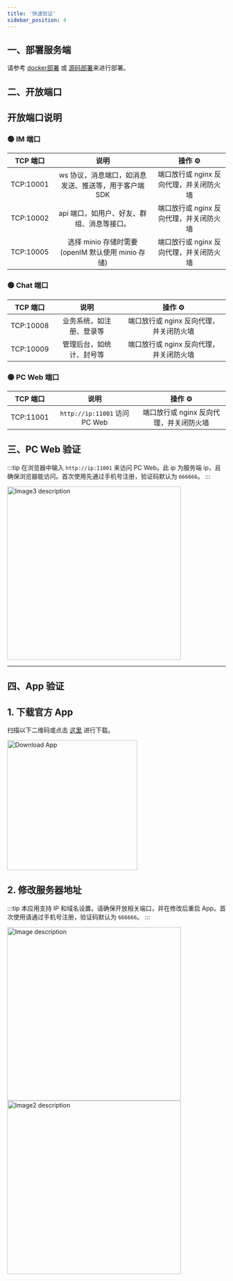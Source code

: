 ```yaml
---
title: '快速验证'
sidebar_position: 4
---
```


## 一、部署服务端
请参考 [docker部署](./dockerCompose) 或 [源码部署](./imSourceCodeDeployment)来进行部署。

## 二、开放端口

## 开放端口说明

### 🟢 IM 端口

| TCP 端口  | 说明                                                  | 操作 ⚙️                                      |
|:--------:|:-----------------------------------------------------:|:--------------------------------------------:|
| TCP:10001| ws 协议，消息端口，如消息发送、推送等，用于客户端 SDK | 端口放行或 nginx 反向代理，并关闭防火墙 |
| TCP:10002| api 端口，如用户、好友、群组、消息等接口。            | 端口放行或 nginx 反向代理，并关闭防火墙 |
| TCP:10005| 选择 minio 存储时需要(openIM 默认使用 minio 存储)     | 端口放行或 nginx 反向代理，并关闭防火墙 |

### 🟢 Chat 端口

| TCP 端口  | 说明                     | 操作 ⚙️                                      |
|:--------:|:------------------------:|:--------------------------------------------:|
| TCP:10008| 业务系统，如注册、登录等 | 端口放行或 nginx 反向代理，并关闭防火墙 |
| TCP:10009| 管理后台，如统计、封号等 | 端口放行或 nginx 反向代理，并关闭防火墙 |

### 🟢 PC Web 端口

| TCP 端口  | 说明                                | 操作 ⚙️                                      |
|:--------:|:-----------------------------------:|:--------------------------------------------:|
| TCP:11001| `http://ip:11001` 访问 PC Web       | 端口放行或 nginx 反向代理，并关闭防火墙 |



## 三、PC Web 验证
:::tip
在浏览器中输入 `http://ip:11001` 来访问 PC Web。此 ip 为服务端 ip，且确保浏览器能访问。首次使用先通过手机号注册，验证码默认为 `666666`。
:::





<img src={Image3} width="400" alt="Image3 description" />



---

## 四、App 验证


## 1. 下载官方 App
扫描以下二维码或点击 [这里](https://www.pgyer.com/OpenIM-Flutter) 进行下载。

<img src="https://www.pgyer.com/app/qrcode/OpenIM-Flutter" width="300" alt="Download App" />

## 2. 修改服务器地址
:::tip
本应用支持 IP 和域名设置。请确保开放相关端口，并在修改后重启 App。首次使用请通过手机号注册，验证码默认为 `666666`。
:::




<img src={Image} width="400" alt="Image description" />

	

<img src={Image2} width="400" alt="Image2 description" />



